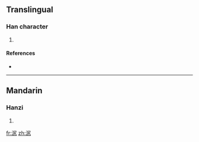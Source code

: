 ==Translingual==

===Han character===
{{Han char|rn=85|rad=水|as=05|sn=8|four=|canj=水尸大弓 (ESKN)}}

# {{defn|Han|sort=水05}}

====References====
* {{Han ref|kx=0618.020|dkj=17313|dj=1013.010|hdz=31596.010|uh=6CE6|ud=27878}}

----

==Mandarin==

===Hanzi===
{{cmn-hanzi|pin=[[jú]] ([[ju2]]), [[zhòu]] ([[zhou4]])|wg=chü<sup>2</sup>, chou<sup>4</sup>}}

# {{defn|Mandarin|sort=水05}}

[[fr:泦]]
[[zh:泦]]